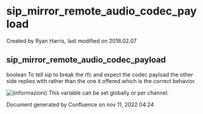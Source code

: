 
# sip_mirror_remote_audio_codec_payload 

 Created by  Ryan Harris, last modified on 2018.02.07

## sip_mirror_remote_audio_codec_payload

boolean To tell sip to break the rfc and expect the codec payload the other side replies with rather than the one it offered which is the correct behavior.

![(informazioni)](/images/icons/emoticons/information.svg) This variable can be set globally or per channel.

Document generated by Confluence on nov 11, 2022 04:24
